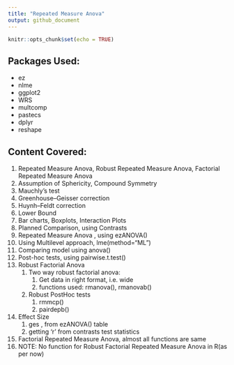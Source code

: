 ```yaml
---
title: "Repeated Measure Anova"
output: github_document
---
```


```r
knitr::opts_chunk$set(echo = TRUE)
```

## **Packages Used:**

  * ez
  * nlme
  * ggplot2
  * WRS
  * multcomp
  * pastecs
  * dplyr
  * reshape

## **Content Covered:**

1.  Repeated Measure Anova, Robust Repeated Measure Anova, Factorial Repeated Measure Anova
1.  Assumption of Sphericity, Compound Symmetry
1.  Mauchly’s test
1.  Greenhouse–Geisser correction 
1.  Huynh–Feldt correction
1.  Lower Bound
1.  Bar charts, Boxplots, Interaction Plots
1.  Planned Comparison, using  Contrasts
1.  Repeated Measure Anova , using ezANOVA()
1.  Using Multilevel approach, lme(method="ML")
1.  Comparing model using anova()
1.  Post-hoc tests, using pairwise.t.test()
1.  Robust Factorial Anova
    1. Two way robust factorial anova:
       1. Get data in right format, i.e. wide
       1. functions used: rmanova(), rmanovab()
    1. Robust PostHoc tests
       1. rmmcp()
       1. pairdepb()
1. Effect Size 
    1. ges , from ezANOVA() table
    1. getting 'r' from contrasts test statistics
1. Factorial Repeated Measure Anova, almost all functions are same
1. NOTE: No function for  Robust Factorial Repeated Measure Anova in R(as per now)

